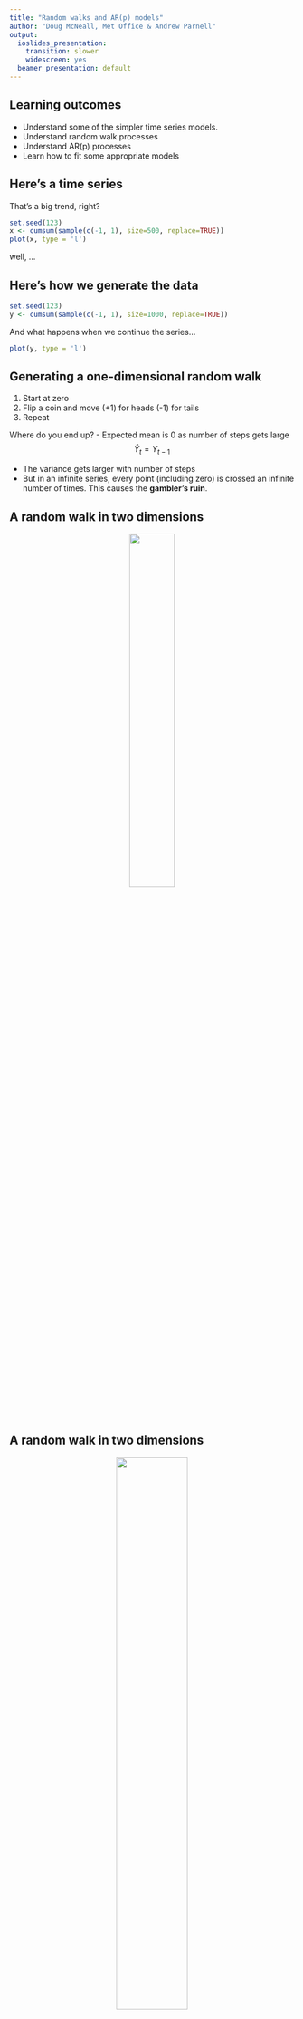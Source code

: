 ```yaml
---
title: "Random walks and AR(p) models"
author: "Doug McNeall, Met Office & Andrew Parnell"
output:
  ioslides_presentation:
    transition: slower
    widescreen: yes
  beamer_presentation: default
---
```


## Learning outcomes

- Understand some of the simpler time series models.
- Understand random walk processes 
- Understand AR(p) processes
- Learn how to fit some appropriate models

## Here's a time series
That's a big trend, right?

```r
set.seed(123)
x <- cumsum(sample(c(-1, 1), size=500, replace=TRUE))
plot(x, type = 'l')
```
well, ...

## Here's how we generate the data
```r
set.seed(123)
y <- cumsum(sample(c(-1, 1), size=1000, replace=TRUE))
```
And what happens when we continue the series...
```r
plot(y, type = 'l')
```

## Generating a one-dimensional random walk

1. Start at zero
2. Flip a coin and move (+1) for heads (-1) for tails
3. Repeat

Where do you end up?
- Expected mean is 0 as number of steps gets large
$$ \hat{Y}_{t} = Y_{t-1} $$

- The variance gets larger with number of steps
- But in an infinite series, every point (including zero) is crossed an infinite number of times. This causes the **gambler's ruin**.

## A random walk in two dimensions

<center><img src="~/GitHub/tsme_course/slides/graphics/301px-Random_walk_2500.svg.png" width=40%/></center>

## A random walk in two dimensions

<center><img src="~/GitHub/tsme_course/slides/graphics/672px-Random_walk_25000_not_animated.svg.png" width=50%/></center>

## A random walk in two dimensions
<center><img src="~/GitHub/tsme_course/slides/graphics/692px-Random_walk_2000000.png" width=55%/></center>
As the step size decreases, this process approaches **Brownian motion**

## Random walk applications

The steps don't have to be the same size.

- A step size with a Gaussian distribution is useful for modelling stock markets. 
- If the step size probability distribution is heavy tailed, you have **Levy flight**.

## Levy flight vs Brownian motion

<left><img src="~/GitHub/tsme_course/slides/graphics/364px-LevyFlight.svg.png" width=36%/></left>
<right><img src="~/GitHub/tsme_course/slides/graphics/256px-BrownianMotion.svg.png" width=35%/></right>

There is evidence that animals such as sharks follow a levy flight pattern (left) when foraging for food - they had previously been thought to approximate Brownian motion (right)


## Random walks in climate

Annoyed with skeptics claiming solar cycles drive climate change, [Turner (2016)](http://www.nature.com/articles/srep23961) put random walks through a spectral filter, and got solar cycles.

<center><img src="~/GitHub/tsme_course/slides/graphics/Turner2016_RW.jpg" width=55%/></center>

## But, how do we know that climate change is not a random walk?

- A forced temperature change can show long term persistence. Of course!
- A statistical model is just that, a convenient model of the process, not the process itself.
- We need to integrate our knowledge of the system from elsewhere. We have physics!

# Autoregressive models

## Autoregressive (AR) models

- Output depends **linearly** on its previous values **and** a stochastic term. 

- An AR(p) process can be modelled
$$Y_{t} = \alpha + \sum_{i=1}^{p} \phi_{i} Y_{t-i} + \epsilon_{t}$$

Where $\alpha$ is a constant, $\phi_{i}$ are the model parameters and $\epsilon_{t}$ is white noise.

For example, an AR(1) process can be written
$$Y_{t} = \alpha + \phi Y_{t-1} + \epsilon_{t}$$

And an AR(2)
$$Y_{t} = \alpha + \phi_{1} Y_{t-1} + \phi_2 Y_{t-2} + \epsilon_{t}$$

## Simulating from an AR(1) process

```r
# Some R code to simulate data from an AR1 model
set.seed(123)
T = 100
t_seq = 1:T
sigma = 1
alpha = 1
phi = 0.6
y = rep(NA,T)
y[1] = rnorm(1,0,sigma)
for(t in 2:T) y[t] = rnorm(1,alpha + phi * y[t-1], sigma)
```

## Increasing $\phi$ parameter
```r
ar1sim <- function(T=500, sigma=0.5, alpha=0, phi=0.6){
  set.seed(123)
  y = rep(NA,T)
  y[1] = rnorm(1,0,sigma)
  for(t in 2:T) y[t] = rnorm(1,alpha + phi*y[t-1], sigma)
  y
}
par(mfrow = c(3,1), mar = c(2,4,0,1))
plot(ar1sim(phi=0.1),type='l', ylim = c(-3,3))
plot(ar1sim(phi=0.6),type='l', ylim = c(-3,3))
plot(ar1sim(phi=0.9),type='l', ylim = c(-3,3))

```

## Some features of an AR(1) process

- In an AR(1) process, a shock will have an effect for an infinite amount of time!
- In practice, this decays exponentially if $\phi<1$.
- We can see this if we look at the **autocorrelation function**

## The autocorrelation function
```r
acf(ar1sim(T = 500, phi = 0.9))
```


## Negative autocorrelation
```r
y <- ar1sim(T = 500, phi = -0.9)
plot(y, type = 'l')
```

## The acf for negative autocorrelation
```r
acf(y)
```

## The partial autocorrelation function
The **partial** autocorrelation function controls for the autocorrlation at all other lags
```r
pacf(ar1sim(T = 1000, phi = 0.9))
```

## Simulating from an AR(p) process {.smaller}

```r
# Also simulate an AR(p) process
T = 500
t_seq = 1:T
sigma = 1
alpha = 1
p = 3
phi2 = c(0.3,0.3,-0.3)
y2 = rep(NA,T)
y2[1:p] = rnorm(p,0,sigma)
for(t in (p+1):T) y2[t] = rnorm(1,alpha + sum( phi2 * y2[(t-1):(t-p)] ), sigma)
plot(t_seq,y2,type='l')
```

## PACF for an AR3 process
```r
pacf(y2)
```

# Fitting Random Walk models in JAGS

## The temperature in Greenland in the last 100kyr
```r
library(R2jags)
ice = read.csv('https://raw.githubusercontent.com/andrewcparnell/tsme_course/master/data/GISP2_20yr.csv')

par(mfrow = c(2,1), mar = c(0,4,0,0))
with(ice,plot(Age,Del.18O,type='l'))
# Try plots of differences
with(ice,plot(Age[-1],diff(Del.18O,differences=1),type='l'))
```

## Examining the data

```r
# Have to be careful here with differences, look:
table(diff(ice$Age))
# The random walk model we use requires evenly spaced time differences
# Just use the Holocene as most of this is 20-year
ice2 = subset(ice,Age<=10000)
table(diff(ice2$Age))
```

## Just keep the Holocene
```r
with(ice2, plot(diff(Del.18O), type = 'l'))
```

## Setting up the model

```r
# Jags code to fit the model to the simulated data
# Note: running the differencing offline here as part of the data step
model_code = '
model
{
  # Likelihood
  for (t in 1:N_T) {
    z[t] ~ dnorm(mu, tau)
  }

  # Priors
  mu ~ dnorm(0.0,0.01)
  tau <- 1/pow(sigma,2) # Turn precision into standard deviation
  sigma ~ dunif(0.0,100.0)
}
'
```

## Run the model
```r
# Choose the parameters to watch
model_parameters =  c("mu","sigma")

# Set up the data
order = 1
T = 100
real_data = with(ice2,
                 list(z = diff(Del.18O, differences=order), N_T = T-order))

# Run the model
real_data_run = jags(data = real_data,
                     parameters.to.save = model_parameters,
                     model.file=textConnection(model_code),
                     n.chains=4,
                     n.iter=1000,
                     n.burnin=200,
                     n.thin=2)
```


## Check the model{.smaller}
```r
print(real_data_run)
```

## Make some predictions

```r
# Create some predictions off into the future
T_future = -200 # Remember we're in years before 1950 here so -50 = 2000, also on 20 year grid
future_grid = seq(min(ice2$Age), T_future, by=-20)
future_values = matrix(NA, ncol=length(future_grid), nrow=1000) # Create 1000 future simulations
for(i in 1:1000) {
  future_values[i,1] = ice2$Del.18O[1] + rnorm(1,
                                               mean = real_data_run$BUGSoutput$sims.list$mu[i],
                                               sd = real_data_run$BUGSoutput$sims.list$sigma[i])
  for(j in 2:length(future_grid)) {
    future_values[i,j] = future_values[i,j-1] + rnorm(1,
                                                 mean = real_data_run$BUGSoutput$sims.list$mu[i],
                                                 sd = real_data_run$BUGSoutput$sims.list$sigma[i])
  }
}

# Summarise them
future_low = apply(future_values,2,'quantile',0.25)
future_high = apply(future_values,2,'quantile',0.75)
future_med = apply(future_values,2,'quantile',0.5)
```

```r
# Summarise Plot these all together
with(ice2,
     plot(Age,
          Del.18O,
          type = 'l',
          xlim = range(c(Age,future_grid)),
          ylim = range(c(Del.18O,future_values))))
lines(future_grid,future_low,lty='dotted',col='red')
lines(future_grid,future_high,lty='dotted',col='red')
lines(future_grid,future_med,col='red')
```

## Zoom in on the predcition
```r
with(ice2,
     plot(Age,
          Del.18O,
          type = 'l',
          xlim = c(-200, 1000),
          ylim = c(-36,-33)))
lines(future_grid,future_low,lty='dotted',col='red')
lines(future_grid,future_high,lty='dotted',col='red')
lines(future_grid,future_med,col='red')
```
There is more detail in [jags_random_walks.R](https://github.com/andrewcparnell/tsme_course/blob/master/misc_code/jags_random_walks.R)

# Fitting AR models in JAGS

```r
rm(list=ls()) # Clear the workspace
library(R2jags)
```

## The Bayesian AR model {.smaller}

```r
# Description of the Bayesian model fitted in this file
# Notation:
# y(t) = response variable at time t, t = 1,...,T
# alpha = overall mean parameter
# phi = autocorrelation/autoregressive (AR) parameter
# phi_j = Some of the models below have multiple AR parameters, j = 1,..P
# sigma = residual standard deviation

# Likelihood
# For AR(1)
# y[t] ~ normal(alpha + phi * y[t-1], sigma^2)
# For AR(p)
# y[t] ~ normal(alpha + phi[1] * y[t-1] + ... + phi[p] * y[y-p], sigma^2)

# Priors
# alpha ~ dnorm(0,100)
# phi ~ dunif(-1,1) # If you want the process to be stable/stationary
# phi ~ dnorm(0,100) # If you're not fussed about stability
# sigma ~ dunif(0,100)
```

## The JAGS general AR(p) model {.smaller}
```r
model_code = '
model
{
  # Likelihood
  for (t in (p+1):T) {
    y[t] ~ dnorm(mu[t], tau)
    mu[t] <- alpha + inprod(phi, y[(t-p):(t-1)])
  }

  # Priors
  alpha ~ dnorm(0.0,0.01)
  for (i in 1:p) {
    phi[i] ~ dnorm(0.0,0.01)
  }
  tau <- 1/pow(sigma,2) # Turn precision into standard deviation
  sigma ~ dunif(0.0,10.0)
}
'
```

```r
# Choose the parameters to watch
model_parameters =  c("alpha","phi","sigma")
```

## Let's fit the HadCRUT4 data

```r
# Data wrangling and jags code to run the model on a real data set in the data directory
hadcrut = read.csv('https://raw.githubusercontent.com/andrewcparnell/tsme_course/master/data/hadcrut.csv')
with(hadcrut,plot(Year,Anomaly,type='l'))
```

## Run the model {.smaller}

```r
# Set up the data
real_data = with(hadcrut,
                 list(T = nrow(hadcrut),
                      y = hadcrut$Anomaly,
                      p = 1))

# Run the model
real_data_run = jags(data = real_data,
                     parameters.to.save = model_parameters,
                     model.file=textConnection(model_code),
                     n.chains=4,
                     n.iter=1000,
                     n.burnin=200,
                     n.thin=2)
```


## Check the model fit

```r
# Plot output
print(real_data_run) # Very high degree of autocorrelation
```

## Create one-step-ahead predictions

```r
# Plot some of the fitted values (also known as one-step-ahead predictions)
post = print(real_data_run)
alpha_mean = post$mean$alpha
phi_mean = post$mean$phi
# Create fitted values
fitted_values = alpha_mean + phi_mean * real_data$y[1:(nrow(hadcrut)-1)]
```

## Create one-step-ahead predictions
```r
# Create fitted line
with(hadcrut, plot(Year, Anomaly, type='l'))
with(hadcrut, lines(Year[2:nrow(hadcrut)], fitted_values, col='red'))
```


## Create some predictions off into the future
See, no global warming!
```r
T_future = 2050
future_values = rep(NA, T_future-max(hadcrut$Year))
future_values[1] = alpha_mean + phi_mean * real_data$y[nrow(hadcrut)]
for (i in 2:length(future_values)) {
  future_values[i] = alpha_mean + phi_mean * future_values[i-1]
}

# Plot these all together
with(hadcrut,
     plot(Year,
          Anomaly,
          type='l',
          xlim=c(min(hadcrut$Year),T_future),
          ylim=range(c(hadcrut$Anomaly,future_values))))
lines(((max(hadcrut$Year)+1):T_future),future_values,col='red')
```

